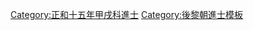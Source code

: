 {{Navbox
|name = 正和十五年甲戌科庭試進士榜
|title = [[後黎朝進士列表|正和十五年（1694年）甲戌科庭試進士榜]]
|titlestyle = background-color:#FFD700;
|image =
|style = width:100%;text-align:center; 
|groupstyle = text-align:center; background-color:#FFD700;
|liststyle = text-align:center;
|state = {{{state<includeonly>|collapsed</includeonly>}}}

|group1 = 第三甲<br>勅賜同進士出身<br>共5名
|list1 = '''[[吳公擢]]''' - [[范公完]] - [[黎英俊]] - [[武為儒]] - [[阮維垣]]

|belowstyle = text-align: center; background-color:#FFD700;
|below='''前一科：[[Template:正和十二年辛未科庭試進士榜|正和十二年辛未科]]　'''·'''　後一科：[[Template:正和十八年丁丑科庭試進士榜|正和十八年丁丑科]]'''
}}
[[Category:正和十五年甲戌科進士]]
<noinclude>[[Category:正和十五年甲戌科進士| ]]
[[Category:後黎朝進士模板]]</noinclude>